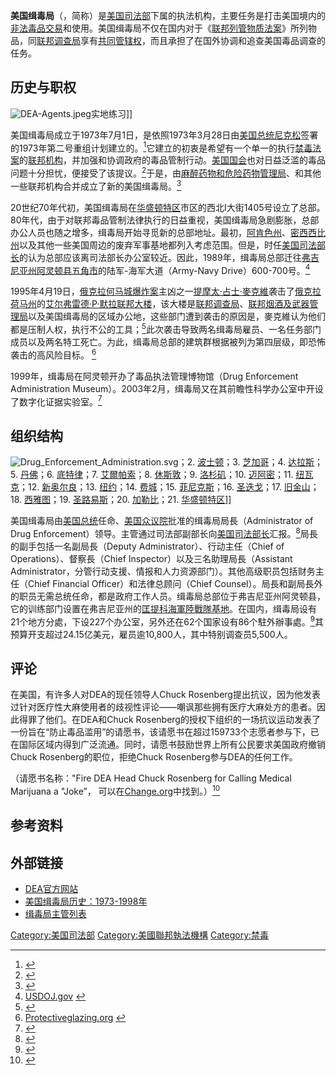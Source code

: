 {{noteTA
|G1=USState
|1=zh-cn:蒂莫西·詹姆斯·麦克维;zh-tw:蒂莫西·詹姆士·麥克維;zh-hk:提摩太·占士·麥克維;}}
{{Infobox Law enforcement agency
| agencyname      = 美国缉毒局<br />Drug Enforcement Administration
| nativename      =
| nativenamea     =
| nativenamer     =
| commonname      =
| abbreviation    = DEA
| patch           =
| patchcaption    =
| seal            = US-DrugEnforcementAdministration-Seal.svg
| sealcaption     = 美国缉毒局章
| badge           = DEA badge C.PNG
| badgecaption    = 美国缉毒局徽
| flag            =
| flagcaption     =
| imagesize       = 203
| mission         =
| formedyear      = 1973年
| formedmonthday  = 7月1日
| preceding1      = [[麻醉药物和危险药物管理局|麻醉药物和危险药物管理局]]
| preceding2      = {{link-en|毒品滥用稽查室|Office of Drug Abuse Law Enforcement}}
| dissolved       =
| superseding     =
| employees       = 10,169 (2019年)
| volunteers      =
| budget          = $31.36亿[[美元|美元]] (2019)
| nongovernment   =
| country         = 美国
| countryabbr     =
| federal         = yes
| map             =
| mapcaption      =
| sizearea        =
| sizepopulation  =
| legaljuris      =
| governingbody   =
| governingbodyscnd =
| constitution1   =
| police          =
| local           =
| military        =
| religious       =
| speciality      =
| overviewtype    =
| overviewboy    =
| headquarters    = [[弗吉尼亚州|弗吉尼亚州]][[阿靈頓縣_(維吉尼亞州)|阿灵顿县]]
| hqlocmap        =
| hqlocleft       =
| hqloctop        =
| hqlocmappoptitle =
| sworntype       = [[特别调查员|特别调查员]]
| sworn           = 4,924
| unsworntype     =
| unsworn         =
| electeetype     =
| minister1name   =
| minister1pfo    =
| chief1name      = Anne Milgram
| chief1position  = 局長
| chief2name      = D. Christopher Evans
| chief2position  = 行动主任
| parentagency    = [[美国司法部|美国司法部]]
| child1agency    =
| unittype        =
| unitname        =
| officetype      =
| officename      =
| provideragency  =
| uniformedas     =
| stationtype     =
| stations        =
| airbases        =
| lockuptype      =
| lockups         =
| vehicle1type    =
| vehicles1       =
| boat1type       =
| boats1          =
| aircraft1type   =
| aircraft1       =
| animal1type     =
| animals1        =
| person1name     =
| person1reason   =
| person1type     =
| programme1      =
| activity1name   =
| activitytype    =
| anniversary1    =
| award1          =
| website         = https://www.dea.gov/
| footnotes       =
| reference       
}}
'''美国缉毒局'''（{{lang-en|'''Drug Enforcement Administration'''}}，简称{{lang|en|'''DEA'''}}）是[[美国司法部|美国司法部]]下属的执法机构，主要任务是打击美国境内的[[非法毒品貿易|非法毒品交易]]和使用。美国缉毒局不仅在国内对于《[[联邦列管物质法案|联邦列管物质法案]]》所列物品，同[[联邦调查局|联邦调查局]]享有[[共同管辖权|共同管辖权]]，而且承担了在国外协调和追查美国毒品调查的任务。

== 历史与职权 ==
[[Image:DEA-Agents.jpeg|thumb]]实地练习]]

美国缉毒局成立于1973年7月1日，是依照1973年3月28日由[[美国总统|美国总统]][[尼克松|尼克松]]签署的1973年第二号重组计划建立的。<ref>{{Cite web |url=http://www.learning-for-life.org/exploring/scholarships/pdf/dea.pdf |work=Learning for Life |title=Drug Enforcement Administration: Drug Abuse Prevention Service Award |accessdate=2007-12-13 |format=PDF |archive-date=2008-02-16 |archive-url=https://web.archive.org/web/20080216042824/http://www.learning-for-life.org/exploring/scholarships/pdf/dea.pdf |dead-url=yes }}</ref>它建立的初衷是希望有一个单一的执行[[联邦列管物质法案|禁毒法案]]的[[联邦机构|联邦机构]]，并加强和协调政府的毒品管制行动。[[美国国会|美国国会]]也对日益泛滥的毒品问题十分担忧，便接受了该提议。<ref>{{cite web|url=http://www.deamuseum.org/dea_history_book/1970_1975.htm|title=History of the DEA: 1970 - 1975|publisher=deamuseum.org DEA museum|accessdate=2007-04-30|archiveurl=https://web.archive.org/web/20070928044643/http://www.deamuseum.org/dea_history_book/1970_1975.htm|archivedate=2007-09-28|deadurl=yes}}</ref>于是，由[[麻醉药物和危险药物管理局|麻醉药物和危险药物管理局]]、{{link-en|毒品滥用稽查室|Office of Drug Abuse Law Enforcement}}和其他一些联邦机构合并成立了新的美国缉毒局。<ref name=pbs>{{cite web|url=http://www.pbs.org/wgbh/pages/frontline/shows/dope/etc/cron.html|title=Marijuana Timeline|accessdate=2007-04-23|publisher=[[Public_Broadcasting_Service|Public Broadcasting Service]]}}</ref>

20世纪70年代初，美国缉毒局在[[华盛顿特区|华盛顿特区]]市区的西北I大街1405号设立了总部。80年代，由于对联邦毒品管制法律执行的日益重视，美国缉毒局急剧膨胀，总部办公人员也随之增多，缉毒局开始寻觅新的总部地址。最初，[[阿肯色州|阿肯色州]]、[[密西西比州|密西西比州]]以及其他一些美国周边的废弃军事基地都列入考虑范围。但是，时任[[美国司法部长|美国司法部长]]的{{link-en|埃德文·米斯|Edwin Meese}}认为总部应该离司法部长办公室较近。因此，1989年，缉毒局总部迁往[[弗吉尼亚州|弗吉尼亚州]][[阿靈頓縣_(維吉尼亞州)|阿灵顿县]][[五角城|五角市]]的陆军-海军大道（Army-Navy Drive）600-700号。<ref>[http://www.usdoj.gov/dea/pubs/history/1985-1990.html USDOJ.gov] {{webarchive|url=https://web.archive.org/web/20060823024931/http://www.usdoj.gov/dea/pubs/history/1985-1990.html |date=2006-08-23 }}</ref>

1995年4月19日，[[俄克拉何马城爆炸案|俄克拉何马城爆炸案]]主凶之一[[提摩太·占士·麥克維|提摩太·占士·麥克維]]袭击了[[俄克拉荷马州|俄克拉荷马州]]的[[艾尔弗雷德·P·默拉联邦大楼|艾尔弗雷德·P·默拉联邦大楼]]，该大楼是[[联邦调查局|联邦调查局]]、[[联邦烟酒及武器管理局|联邦烟酒及武器管理局]]以及美国缉毒局的区域办公地，这些部门遭到袭击的原因是，麥克維认为他们都是压制人权，执行不公的工具；<ref>{{cite book|author=Michel, Lou and Herbeck, Dan|title=American Terrorist}}</ref>此次袭击导致两名缉毒局雇员、一名任务部门成员以及两名特工死亡。为此，缉毒局总部的建筑群根据{{link-en|美国联邦建筑安全标准|United States federal building security}}被列为第四层级，即恐怖袭击的高风险目标。 <ref>[http://www.protectiveglazing.org/resources/Anti-Terrorism%20-%20Criteria,%20Tools%20and%20Technology.pdf Protectiveglazing.org] {{webarchive|url=https://web.archive.org/web/20130918143729/http://www.protectiveglazing.org/resources/Anti-Terrorism%20-%20Criteria%2C%20Tools%20and%20Technology.pdf |date=2013-09-18 }}</ref> 

1999年，缉毒局在阿灵顿开办了毒品执法管理博物馆（Drug Enforcement Administration Museum）。2003年2月，缉毒局又在其前瞻性科学办公室中开设了数字化证据实验室。<ref name=History>{{cite web|url=http://www.dea.gov/pubs/history/1999-2003.html|title=1999-2003|accessdate=2007-06-03|publisher=DEA|deadurl=yes|archiveurl=https://web.archive.org/web/20070526082104/http://www.dea.gov/pubs/history/1999-2003.html|archivedate=2007-05-26}}</ref>

== 组织结构 ==
[[File:Drug_Enforcement_Administration.svg|left]]；2. [[波士顿|波士顿]]；3. [[芝加哥|芝加哥]]；4. [[达拉斯|达拉斯]]；5. [[丹佛|丹佛]]；6. [[底特律|底特律]]；7. [[艾爾帕索_(德克薩斯州)|艾爾帕索]]；8. [[休斯敦|休斯敦]]；9. [[洛杉矶|洛杉矶]]；10. [[迈阿密|迈阿密]]；11. [[紐華克_(紐澤西州)|纽瓦克]]；12. [[新奥尔良|新奥尔良]]；13. [[纽约|纽约]]；14. [[费城|费城]]；15. [[鳳凰城_(亞利桑那州)|菲尼克斯]]；16. [[圣迭戈|圣迭戈]]；17. [[旧金山|旧金山]]；18. [[西雅图|西雅图]]；19. [[圣路易斯|圣路易斯]]；20. [[加勒比地区|加勒比]]；21. [[华盛顿特区|华盛顿特区]]]]

美国缉毒局由[[美国总统|美国总统]]任命、[[美国众议院|美国众议院]]批准的缉毒局局長（Administrator of Drug Enforcement）领导。主管通过司法部副部长向[[美国司法部长|美国司法部长]]汇报。<ref>{{cite web |url=http://a257.g.akamaitech.net/7/257/2422/08aug20051500/edocket.access.gpo.gov/cfr_2005/julqtr/pdf/28cfr0.102.pdf |work=Department of Justice |title=Title 28, C.F.R., Part 0.102 |page=57 |accessdate=2007-04-28 |format=PDF |deadurl=yes |archiveurl=https://web.archive.org/web/20070810114233/http://a257.g.akamaitech.net/7/257/2422/08aug20051500/edocket.access.gpo.gov/cfr_2005/julqtr/pdf/28cfr0.102.pdf |archivedate=2007-08-10 }}</ref>局長的副手包括一名副局長（Deputy Administrator）、行动主任（Chief of Operations）、督察長（Chief Inspector）以及三名助理局長（Assistant Administrator，分管行动支援、情报和人力资源部门）。其他高级职员包括财务主任（Chief Financial Officer）和法律总顾问（Chief Counsel）。局長和副局長外的职员无需总统任命，都是政府工作人员。缉毒局总部位于弗吉尼亚州阿灵顿县，它的训练部门设置在弗吉尼亚州的[[匡提科海軍陸戰隊基地|匡提科海軍陸戰隊基地]]。在国内，缉毒局设有21个地方分處，下设227个办公室，另外还在62个国家设有86个駐外辦事處。<ref>{{cite web|url=http://www.usdoj.gov/dea/agency/domestic.htm|title=DEA Office Locations|publisher=DEA|accessdate=2008-07-09|deadurl=yes|archiveurl=https://web.archive.org/web/20080722205257/http://www.usdoj.gov/dea/agency/domestic.htm|archivedate=2008-07-22}}</ref>其预算开支超过24.15亿美元，雇员逾10,800人，其中特别调查员5,500人。

==评论==
在美国，有许多人对DEA的现任领导人Chuck Rosenberg提出抗议，因为他发表过针对医疗性大麻使用者的歧视性评论——嘲讽那些拥有医疗大麻处方的患者。因此得罪了他们。在DEA和Chuck Rosenberg的授权下组织的一场抗议运动发表了一份旨在“防止毒品滥用”的请愿书，该请愿书在超过159733个志愿者参与下，已在国际区域内得到广泛流通。同时，请愿书鼓励世界上所有公民要求美国政府撤销Chuck Rosenberg的职位，拒绝Chuck Rosenberg参与DEA的任何工作。

（请愿书名称："Fire DEA Head Chuck Rosenberg for Calling Medical Marijuana a "Joke”， 可以在[[Change.org|Change.org]]中找到。）<ref>{{cite news|last1=Rough|first1=Lisa|title="Petition to Fire DEA Chief Gains Traction"|url=https://www.leafly.com/news/politics/petition-to-fire-dea-chief-gains-traction|accessdate=June 12, 2017|work=Leafly|date=November 18, 2015}}</ref>

{{clear}}

== 参考资料 ==
{{Reflist|2}}

== 外部链接 ==
{{Commons|Category:Drug Enforcement Administration}}
* [http://www.usdoj.gov/dea/ DEA官方网站]
* [https://web.archive.org/web/20091003092900/http://www.usdoj.gov/dea/pubs/history/ 美国缉毒局历史：1973-1998年]
* [https://web.archive.org/web/20090928042303/http://www.usdoj.gov/dea/agency/former.htm 缉毒局主管列表]

{{Federal law enforcement agencies of the United States}}

[[Category:美国司法部|Category:美国司法部]]
[[Category:美國聯邦執法機構|Category:美國聯邦執法機構]]
[[Category:禁毒|Category:禁毒]]